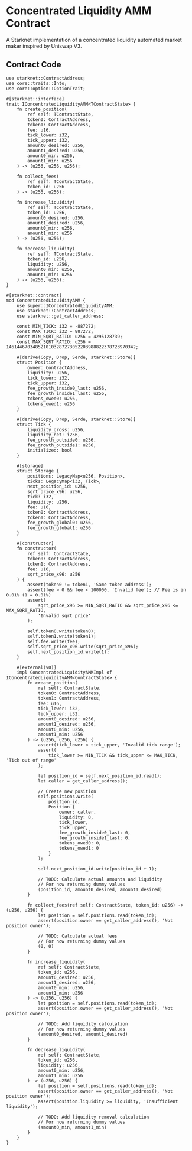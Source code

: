 # Concentrated Liquidity AMM Contract

A Starknet implementation of a concentrated liquidity automated market maker inspired by Uniswap V3.

## Contract Code

```cairo
use starknet::ContractAddress;
use core::traits::Into;
use core::option::OptionTrait;

#[starknet::interface]
trait IConcentratedLiquidityAMM<TContractState> {
    fn create_position(
        ref self: TContractState,
        token0: ContractAddress,
        token1: ContractAddress,
        fee: u16,
        tick_lower: i32,
        tick_upper: i32,
        amount0_desired: u256,
        amount1_desired: u256,
        amount0_min: u256,
        amount1_min: u256
    ) -> (u256, u256, u256);
    
    fn collect_fees(
        ref self: TContractState,
        token_id: u256
    ) -> (u256, u256);

    fn increase_liquidity(
        ref self: TContractState,
        token_id: u256,
        amount0_desired: u256,
        amount1_desired: u256,
        amount0_min: u256,
        amount1_min: u256
    ) -> (u256, u256);

    fn decrease_liquidity(
        ref self: TContractState,
        token_id: u256,
        liquidity: u256,
        amount0_min: u256,
        amount1_min: u256
    ) -> (u256, u256);
}

#[starknet::contract]
mod ConcentratedLiquidityAMM {
    use super::IConcentratedLiquidityAMM;
    use starknet::ContractAddress;
    use starknet::get_caller_address;

    const MIN_TICK: i32 = -887272;
    const MAX_TICK: i32 = 887272;
    const MIN_SQRT_RATIO: u256 = 4295128739;
    const MAX_SQRT_RATIO: u256 = 1461446703485210103287273052203988822378723970342;

    #[derive(Copy, Drop, Serde, starknet::Store)]
    struct Position {
        owner: ContractAddress,
        liquidity: u256,
        tick_lower: i32,
        tick_upper: i32,
        fee_growth_inside0_last: u256,
        fee_growth_inside1_last: u256,
        tokens_owed0: u256,
        tokens_owed1: u256
    }

    #[derive(Copy, Drop, Serde, starknet::Store)]
    struct Tick {
        liquidity_gross: u256,
        liquidity_net: i256,
        fee_growth_outside0: u256,
        fee_growth_outside1: u256,
        initialized: bool
    }

    #[storage]
    struct Storage {
        positions: LegacyMap<u256, Position>,
        ticks: LegacyMap<i32, Tick>,
        next_position_id: u256,
        sqrt_price_x96: u256,
        tick: i32,
        liquidity: u256,
        fee: u16,
        token0: ContractAddress,
        token1: ContractAddress,
        fee_growth_global0: u256,
        fee_growth_global1: u256
    }

    #[constructor]
    fn constructor(
        ref self: ContractState,
        token0: ContractAddress,
        token1: ContractAddress,
        fee: u16,
        sqrt_price_x96: u256
    ) {
        assert(token0 != token1, 'Same token address');
        assert(fee > 0 && fee < 100000, 'Invalid fee'); // Fee is in 0.01% (1 = 0.01%)
        assert(
            sqrt_price_x96 >= MIN_SQRT_RATIO && sqrt_price_x96 <= MAX_SQRT_RATIO,
            'Invalid sqrt price'
        );

        self.token0.write(token0);
        self.token1.write(token1);
        self.fee.write(fee);
        self.sqrt_price_x96.write(sqrt_price_x96);
        self.next_position_id.write(1);
    }

    #[external(v0)]
    impl ConcentratedLiquidityAMMImpl of IConcentratedLiquidityAMM<ContractState> {
        fn create_position(
            ref self: ContractState,
            token0: ContractAddress,
            token1: ContractAddress,
            fee: u16,
            tick_lower: i32,
            tick_upper: i32,
            amount0_desired: u256,
            amount1_desired: u256,
            amount0_min: u256,
            amount1_min: u256
        ) -> (u256, u256, u256) {
            assert(tick_lower < tick_upper, 'Invalid tick range');
            assert(
                tick_lower >= MIN_TICK && tick_upper <= MAX_TICK, 'Tick out of range'
            );

            let position_id = self.next_position_id.read();
            let caller = get_caller_address();

            // Create new position
            self.positions.write(
                position_id,
                Position {
                    owner: caller,
                    liquidity: 0,
                    tick_lower,
                    tick_upper,
                    fee_growth_inside0_last: 0,
                    fee_growth_inside1_last: 0,
                    tokens_owed0: 0,
                    tokens_owed1: 0
                }
            );

            self.next_position_id.write(position_id + 1);

            // TODO: Calculate actual amounts and liquidity
            // For now returning dummy values
            (position_id, amount0_desired, amount1_desired)
        }

        fn collect_fees(ref self: ContractState, token_id: u256) -> (u256, u256) {
            let position = self.positions.read(token_id);
            assert(position.owner == get_caller_address(), 'Not position owner');
            
            // TODO: Calculate actual fees
            // For now returning dummy values
            (0, 0)
        }

        fn increase_liquidity(
            ref self: ContractState,
            token_id: u256,
            amount0_desired: u256,
            amount1_desired: u256,
            amount0_min: u256,
            amount1_min: u256
        ) -> (u256, u256) {
            let position = self.positions.read(token_id);
            assert(position.owner == get_caller_address(), 'Not position owner');

            // TODO: Add liquidity calculation
            // For now returning dummy values
            (amount0_desired, amount1_desired)
        }

        fn decrease_liquidity(
            ref self: ContractState,
            token_id: u256,
            liquidity: u256,
            amount0_min: u256,
            amount1_min: u256
        ) -> (u256, u256) {
            let position = self.positions.read(token_id);
            assert(position.owner == get_caller_address(), 'Not position owner');
            assert(position.liquidity >= liquidity, 'Insufficient liquidity');

            // TODO: Add liquidity removal calculation
            // For now returning dummy values
            (amount0_min, amount1_min)
        }
    }
}